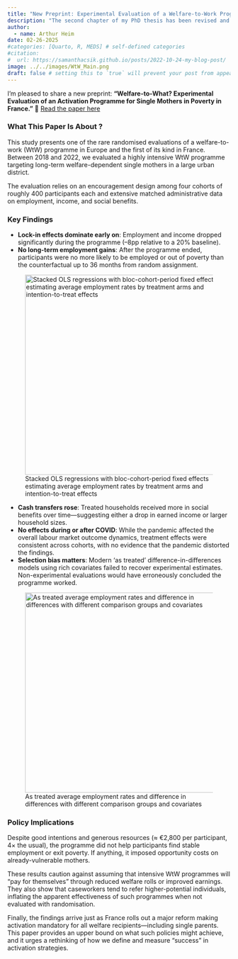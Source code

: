 ```yaml
---
title: "New Preprint: Experimental Evaluation of a Welfare-to-Work Programme for Single Mothers in France"
description: "The second chapter of my PhD thesis has been revised and resubmitted to the European Economic Review. Here are the main take-away"
author:
  - name: Arthur Heim
date: 02-26-2025
#categories: [Quarto, R, MEDS] # self-defined categories
#citation: 
#  url: https://samanthacsik.github.io/posts/2022-10-24-my-blog-post/ 
image: ../../images/WtW_Main.png
draft: false # setting this to `true` will prevent your post from appearing on your listing page until you're ready!
---
```


I’m pleased to share a new preprint:
**“Welfare-to-What? Experimental Evaluation of an Activation Programme for Single Mothers in Poverty in France.”**
📄 [Read the paper here](https://osf.io/y8stq)

### What This Paper Is About ?

This study presents one of the rare randomised evaluations of a welfare-to-work (WtW) programme in Europe and the first of its kind in France. Between 2018 and 2022, we evaluated a highly intensive WtW programme targeting long-term welfare-dependent single mothers in a large urban district.

The evaluation relies on an encouragement design among four cohorts of roughly 400 participants each and extensive matched administrative data on employment, income, and social benefits.

### Key Findings

* **Lock-in effects dominate early on**: Employment and income dropped significantly during the programme (–8pp relative to a 20% baseline).
* **No long-term employment gains**: After the programme ended, participants were no more likely to be employed or out of poverty than the counterfactual up to 36 months from random assignment.

![Stacked OLS regressions with bloc-cohort-period fixed effects estimating average employment rates by treatment arms and intention-to-treat effects](../../images/WtW_ITT.png){fig-align="left" width="452"}

* **Cash transfers rose**: Treated households received more in social benefits over time—suggesting either a drop in earned income or larger household sizes.
* **No effects during or after COVID**: While the pandemic affected the overall labour market outcome dynamics, treatment effects were consistent across cohorts, with no evidence that the pandemic distorted the findings.
* **Selection bias matters**: Modern 'as treated' difference-in-differences models using rich covariates failed to recover experimental estimates. Non-experimental evaluations would have erroneously concluded the programme worked.

![As treated average employment rates and difference in differences with different comparison groups and covariates](../../images/WtW_DID.png){fig-align="right" width="452"}

### Policy Implications

Despite good intentions and generous resources (≈ €2,800 per participant, 4× the usual), the programme did not help participants find stable employment or exit poverty. If anything, it imposed opportunity costs on already-vulnerable mothers.

These results caution against assuming that intensive WtW programmes will “pay for themselves” through reduced welfare rolls or improved earnings. They also show that caseworkers tend to refer higher-potential individuals, inflating the apparent effectiveness of such programmes when not evaluated with randomisation.

Finally, the findings arrive just as France rolls out a major reform making activation mandatory for all welfare recipients—including single parents. This paper provides an upper bound on what such policies might achieve, and it urges a rethinking of how we define and measure “success” in activation strategies.
